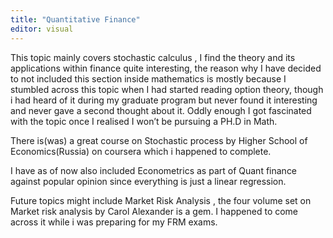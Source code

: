 ```yaml
---
title: "Quantitative Finance"
editor: visual
---
```

This topic mainly covers stochastic calculus , I find the theory and its applications within finance quite interesting, the reason why I have decided  to not included this section inside mathematics is mostly because I stumbled across this topic when I had started reading option theory, though i had heard of it during my graduate program but never found it interesting and never gave a second thought about it.
Oddly enough I got fascinated with the topic once I realised I won't be pursuing a PH.D in Math.

There is(was) a great course on Stochastic process by Higher School of Economics(Russia) on coursera which i happened to complete.

I have as of now also included Econometrics as part of Quant finance against popular opinion since everything is just a linear regression.

Future topics might include Market Risk Analysis , the four volume set on Market risk analysis by Carol Alexander is a gem. I happened to come across it while i was preparing for my FRM exams.
